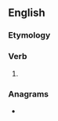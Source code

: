 ==English==

===Etymology===
{{suffix|en|warm|eth}}

===Verb===
{{head|en|verb form}}

# {{en-archaic third-person singular of|warm}}

===Anagrams===
* {{anagrams|en|mawther}}